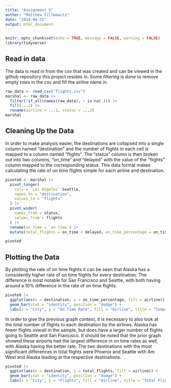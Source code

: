 ```yaml
---
title: "Assignment 5"
author: "Matthew Tillmawitz"
date: "2024-09-25"
output: html_document
---
```


```r
knitr::opts_chunk$set(echo = TRUE, message = FALSE, warning = FALSE)
library(tidyverse)
```

## Read in data

The data is read in from the csv that was created and can be viewed in the github repository this project resides in. Some filtering is done to remove empty rows in the csv and fill the airline name in.

```r
raw_data <- read_csv("flights.csv")
marshal <- raw_data |>
  filter(!if_all(names(raw_data), ~ is.na(.))) |>
  fill(...1) |>
  rename(airline = ...1, status = ...2)
marshal
```

## Cleaning Up the Data

In order to make analysis easier, the destinations are collapsed into a single column named "destination" and the number of flights in each cell is mapped to a column named "flights". The "status" column is then broken out into two columns, "on_time" and "delayed" with the value of the "flights" column mapped to the corresponding status. This data format makes calculating the rate of on time flights simple for each airline and destination.

```r
pivoted <- marshal |>
  pivot_longer(
    cols = `Los Angeles`:Seattle,
    names_to = "destination",
    values_to = "flights"
  ) |>
  pivot_wider(
    names_from = status,
    values_from = flights
  ) |>
  rename(on_time = `on time`) |>
  mutate(total_flights = on_time + delayed, on_time_percentage = on_time / total_flights)

pivoted
```

## Plotting the Data

By plotting the rate of on time flights it can be seen that Alaska has a consistently higher rate of on time flights for every destination. The difference is most notable for San Francisco and Seattle, with both having around a 10% difference in the rate of on time flights.

```r
pivoted |>
  ggplot(aes(x = destination, y = on_time_percentage, fill = airline)) +
  geom_bar(stat = "identity", position = "dodge") +
  labs(x = "City", y = "On Time Rate", fill = "Airline", title = "Comparing Airline On Time Rates by Destination")
```

In order to give the previous graph context, it is necessary to also look at the total number of flights to each destination by the airlines. Alaska has fewer flights overall in the sample, but does have a larger number of flights going to Seattle and San Francisco. It should be noted that the prior graph showed these airports had the largest difference in on time rates as well, with Alaska having the better rate. The two destinations with the most significant differences in total flights were Phoenix and Seattle with Am West and Alaska leading at the respective destinations.

```r
pivoted |>
  ggplot(aes(x = destination, y = total_flights, fill = airline)) +
  geom_bar(stat = "identity", position = "dodge") +
  labs(x = "City", y = "Flights", fill = "Airline", title = "Total Flights to Destinations by Airline")
```

